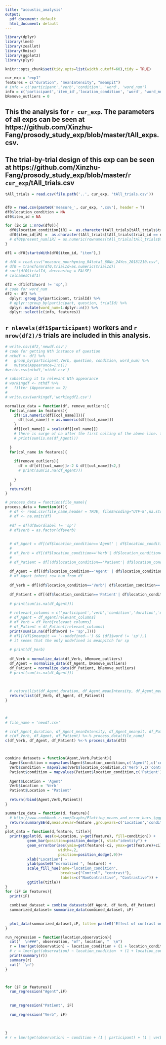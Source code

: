 ```yaml
---
title: "acoustic_analysis"
output:
  pdf_document: default
  html_document: default
---
```


```r
library(dplyr)
library(lme4)
library(zeallot)
library(Rmisc)
library(ggplot2)
library(plyr)

knitr::opts_chunk$set(tidy.opts=list(width.cutoff=60),tidy = TRUE) 
```

```r
cur_exp = "exp1"
features = c("duration", "meanIntensity", "meanpit")
# info = c('participant','verb','condition', 'word', 'word_num')
info = c('participant','item_id','location_condition', 'word', 'word_num')
bRemove_outliers = 0


```

## This the analysis for `r cur_exp`. The parameters of all exps can be seen at https://github.com/Xinzhu-Fang/prosody_study_exp/blob/master/tAll_exps.csv.

## The trial-by-trial design of this exp can be seen at https://github.com/Xinzhu-Fang/prosody_study_exp/blob/master/`r cur_exp`/tAll_trials.csv


```r

tAll_trials = read.csv(file.path('..', cur_exp, 'tAll_trials.csv'))


df0 = read.csv(paste0('measure_', cur_exp, '.csv'), header = T)
df0$location_condition = NA
df0$item_id = NA

for (iR in 1:nrow(df0)){
  df0$location_condition[iR] =  as.character(tAll_trials[tAll_trials$trial_id == df0$trialId[iR],'location_condition'])
  df0$item_id[iR] =  as.character(tAll_trials[tAll_trials$trial_id == df0$trialId[iR],'filler_or_item_id'])
  # df0$present_num[iR] = as.numeric(rownames(tAll_trials[tAll_trials$trial_id == df0$trialId[iR],]))
}

df1 = df0[startsWith(df0$item_id, "item"),]

# df0 = read.csv("measure_nonrhyming_84total_60No_24Yes_20181210.csv", header  = T)
# df0 = transform(df0,trialId=as.numeric(trialId))
# sort(df0$trialId, decreasing = FALSE)
# colnamesC(df1)

df2 = df1[df1$word != 'sp',]
# code for word_num
df2 <- df2 %>% 
  dplyr::group_by(participant, trialId) %>%
  # dplyr::group_by(participant, question, trialId) %>%
  dplyr::mutate(word_num=1:dplyr::n()) %>%
  dplyr::select(c(info, features))
```

## `r nlevels(df1$participant)` workers and `r nrow(df2)/5` trials are included in this analysis. 


```r


# write.csv(df2,'newdf.csv')
# code for getting Nth instance of question
# nthdf <- df1 %>%
#   group_by(participant,Verb, question, condition, word_num) %>%
#   mutate(Appearance=1:n())
#write.csv(nthdf,'nthdf.csv')

# subsetting it to relevant Nth appearance
# workingdf <- nthdf %>%
#   filter (Appearance == 2)
# 
# write.csv(workingdf,'workingdf2.csv')

normalize_data = function(df, remove_outliers){
  for(col_name in features){
    if(!is.numeric(df[[col_name]])){
      df[[col_name]] = as.numeric(df[[col_name]])
    }
    df[[col_name]] = scale(df[[col_name]])
    # there is surge of na after the first colling of the above line. tested by print(sum(is.na(df_Agent))). I guess it's because the df is nibble
    # print(sum(is.na(df_Agent)))
    
  }
  for(col_name in features){
    
    if(remove_outliers){
      df = df[df[[col_name]]>-2 & df[[col_name]]<2,]
      # print(sum(is.na(df_Agent)))
      
    }
  }
  return(df)
}

# process_data = function(file_name){
process_data = function(df){
  # df <- read.csv(file_name,header = TRUE, fileEncoding="UTF-8",na.strings=c("", "NA","--undefined--"))
  # df <- na.omit(df)
  
  #df = df[df$wordlabel != 'sp']
  # df$verb = as.factor(df$verb)
  
  
  # df_Agent = df[(df$location_condition=='Agent' | df$location_condition=='Verb') & df$word_num=='3',]
  # 
  # df_Verb = df[(df$location_condition=='Verb'| df$location_condition=='Patient') & df$word_num=='5',]
  # 
  # df_Patient = df[(df$location_condition=='Patient'| df$location_condition=='Agent') & df$word_num=='6',]
  
  df_Agent = df[(df$location_condition=='Agent' | df$location_condition=='Control') & df$word_num=='2',]
  # df_Agent inheri row hum from df
  
  df_Verb = df[(df$location_condition=='Verb'| df$location_condition=='Control') & df$word_num=='4',]
  
  df_Patient = df[(df$location_condition=='Patient'| df$location_condition=='Control') & df$word_num=='5',]
  
  # print(sum(is.na(df_Agent)))
  
  # relevant_columns = c('participant','verb','condition','duration','meanIntensity','meanpit')
  # df_Agent = df_Agent[relevant_columns]
  # df_Verb = df_Verb[relevant_columns]
  # df_Patient = df_Patient[relevant_columns]
  print(sum(is.na(df[df$word != 'sp',])))
  # df1[(df1$meanpit == '--undefined--') && (df1$word != 'sp'),]
  # it seems that the only undefined is meanpitch for sp
  
  # print(df_Verb)
  
  df_Verb = normalize_data(df_Verb, bRemove_outliers)
  df_Agent = normalize_data(df_Agent, bRemove_outliers)
  df_Patient = normalize_data(df_Patient, bRemove_outliers)
  # print(sum(is.na(df_Agent)))
  
  
  
  # return(list(df_Agent_duration, df_Agent_meanIntensity, df_Agent_meanpit, df_Patient_duration, df_Patient_meanIntensity, df_Patient_meanpit,df_Verb_duration, df_Verb_meanIntensity, df_Verb_meanpit))
  return(list(df_Verb, df_Agent, df_Patient))
}



# 
# file_name = 'newdf.csv'

# c(df_Agent_duration, df_Agent_meanIntensity, df_Agent_meanpit, df_Patient_duration, df_Patient_meanIntensity, df_Patient_meanpit,df_Verb_duration, df_Verb_meanIntensity, df_Verb_meanpit) %<-%process_data(file_name)
# c(df_Verb, df_Agent, df_Patient) %<-% process_data(file_name)
c(df_Verb, df_Agent, df_Patient) %<-% process_data(df2)



combine_datasets = function(Agent,Verb,Patient){
  Agent$condition = mapvalues(Agent$location_condition,c('Agent'),c('contrast'))
  Verb$condition = mapvalues(Verb$location_condition,c('Verb'),c('contrast'))
  Patient$condition = mapvalues(Patient$location_condition,c('Patient'),c('contrast'))
  
  Agent$Location = 'Agent'
  Verb$Location = 'Verb'
  Patient$Location = "Patient"
  
  return(rbind(Agent,Verb,Patient))
}

summarize_data = function(d, feature){
  # http://www.cookbook-r.com/Graphs/Plotting_means_and_error_bars_(ggplot2)/
  return(summarySE(d,measurevar=feature ,groupvars=c('Location','condition')))
}
plot_data = function(d,feature, title){
  print(ggplot(d, aes(x=Location, y=get(feature), fill=condition)) + 
          geom_bar(position=position_dodge(), stat="identity") +
          geom_errorbar(aes(ymin=get(feature)-ci, ymax=get(feature)+ci),
                        width=.2,                   
                        position=position_dodge(.9))+
          xlab("Location") +
          ylab(paste0("normalized ", feature)) +
          scale_fill_hue(name="location_condition", 
                         breaks=c("Control", "contrast"),
                         labels=c("NonContrastive", "Contrastive")) +
          ggtitle(title))
}
for (iF in features){
  print(iF)
  
  combined_dataset = combine_datasets(df_Agent, df_Verb, df_Patient)
  summarized_dataset= summarize_data(combined_dataset, iF)
  
  
  plot_data(summarized_dataset,iF, title= paste0('Effect of contrast on ', iF))
}

```


<!-- # ```{r, results="asis"} -->
```r
run_regression = function(location,observation){
  cat("  \n###", observation, "of", location, "  \n")
  r = lmer(get(observation) ~ location_condition + (1 + location_condition|participant) + (1 + location_condition | item_id), data=get(paste0("df_", location)))
  # r = lmer(get(observation) ~ location_condition  + (1 + location_condition | item_id), data=get(paste0("df_", location)))
  print(summary(r))
  summary(r)
  cat("  \n")
}



for (iF in features){
  run_regression("Agent",iF)
  
  
  run_regression("Patient", iF)
  
  run_regression("Verb", iF)
  
  
  
}
# r = lmer(get(observation) ~ condition + (1 | participant) + (1 | verb), data=df)

```

